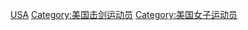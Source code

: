 [[Category:各国女子击剑运动员|USA]]
[[Category:美国击剑运动员|Category:美国击剑运动员]]
[[Category:美国女子运动员|Category:美国女子运动员]]